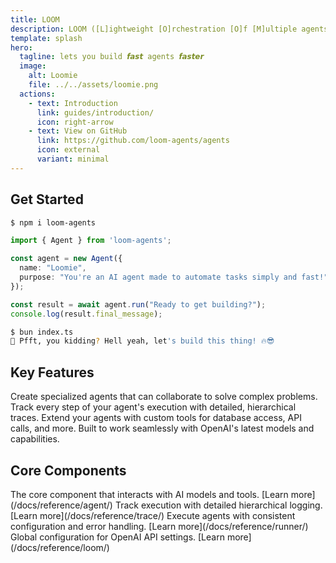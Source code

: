 ```yaml
---
title: LOOM 
description: LOOM ([L]ightweight [O]rchestration [O]f [M]ultiple agents) is an AI Agent orchestration toolkit.
template: splash
hero:
  tagline: lets you build 𝙛𝙖𝙨𝙩 agents 𝙛𝙖𝙨𝙩𝙚𝙧
  image:
    alt: Loomie
    file: ../../assets/loomie.png
  actions:
    - text: Introduction
      link: guides/introduction/
      icon: right-arrow
    - text: View on GitHub
      link: https://github.com/loom-agents/agents
      icon: external
      variant: minimal
---
```



## Get Started

```bash
$ npm i loom-agents
```

```typescript
import { Agent } from 'loom-agents';

const agent = new Agent({
  name: "Loomie",
  purpose: "You're an AI agent made to automate tasks simply and fast!",
});

const result = await agent.run("Ready to get building?");
console.log(result.final_message);
```

```bash
$ bun index.ts
🚀 Pfft, you kidding? Hell yeah, let's build this thing! 🔥😎
```


## Key Features

<CardGrid stagger>
	<Card title="Hierarchical Agent Structure" icon="setting">
		Create specialized agents that can collaborate to solve complex problems.
	</Card>
	<Card title="Advanced Tracing" icon="document">
		Track every step of your agent's execution with detailed, hierarchical traces.
	</Card>
	<Card title="Tool Integration" icon="puzzle">
		Extend your agents with custom tools for database access, API calls, and more.
	</Card>
	<Card title="OpenAI Compatible" icon="open-book">
		Built to work seamlessly with OpenAI's latest models and capabilities.
	</Card>
</CardGrid>

## Core Components

<CardGrid>
	<Card title="Agent" icon="seti:typescript">
		The core component that interacts with AI models and tools.
		[Learn more](/docs/reference/agent/)
	</Card>
	<Card title="Trace" icon="document">
		Track execution with detailed hierarchical logging.
		[Learn more](/docs/reference/trace/)
	</Card>
	<Card title="Runner" icon="rocket">
		Execute agents with consistent configuration and error handling.
		[Learn more](/docs/reference/runner/)
	</Card>
	<Card title="Loom" icon="setting">
		Global configuration for OpenAI API settings.
		[Learn more](/docs/reference/loom/)
	</Card>
</CardGrid>
